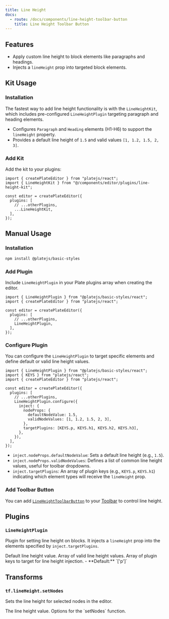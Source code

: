 ```yaml
---
title: Line Height
docs:
  - route: /docs/components/line-height-toolbar-button
    title: Line Height Toolbar Button
---
```


<ComponentPreview name="line-height-demo" />

<PackageInfo>

## Features

- Apply custom line height to block elements like paragraphs and headings.
- Injects a `lineHeight` prop into targeted block elements.

</PackageInfo>

## Kit Usage

<Steps>

### Installation

The fastest way to add line height functionality is with the `LineHeightKit`, which includes pre-configured `LineHeightPlugin` targeting paragraph and heading elements.

<ComponentSource name="line-height-kit" />

- Configures `Paragraph` and `Heading` elements (H1-H6) to support the `lineHeight` property.
- Provides a default line height of `1.5` and valid values `[1, 1.2, 1.5, 2, 3]`.

### Add Kit

Add the kit to your plugins:

```tsx
import { createPlateEditor } from "platejs/react";
import { LineHeightKit } from "@/components/editor/plugins/line-height-kit";

const editor = createPlateEditor({
  plugins: [
    // ...otherPlugins,
    ...LineHeightKit,
  ],
});
```

</Steps>

## Manual Usage

<Steps>

### Installation

```bash
npm install @platejs/basic-styles
```

### Add Plugin

Include `LineHeightPlugin` in your Plate plugins array when creating the editor.

```tsx
import { LineHeightPlugin } from "@platejs/basic-styles/react";
import { createPlateEditor } from "platejs/react";

const editor = createPlateEditor({
  plugins: [
    // ...otherPlugins,
    LineHeightPlugin,
  ],
});
```

### Configure Plugin

You can configure the `LineHeightPlugin` to target specific elements and define default or valid line height values.

```tsx
import { LineHeightPlugin } from "@platejs/basic-styles/react";
import { KEYS } from "platejs/react";
import { createPlateEditor } from "platejs/react";

const editor = createPlateEditor({
  plugins: [
    // ...otherPlugins,
    LineHeightPlugin.configure({
      inject: {
        nodeProps: {
          defaultNodeValue: 1.5,
          validNodeValues: [1, 1.2, 1.5, 2, 3],
        },
        targetPlugins: [KEYS.p, KEYS.h1, KEYS.h2, KEYS.h3],
      },
    }),
  ],
});
```

- `inject.nodeProps.defaultNodeValue`: Sets a default line height (e.g., `1.5`).
- `inject.nodeProps.validNodeValues`: Defines a list of common line height values, useful for toolbar dropdowns.
- `inject.targetPlugins`: An array of plugin keys (e.g., `KEYS.p`, `KEYS.h1`) indicating which element types will receive the `lineHeight` prop.

### Add Toolbar Button

You can add [`LineHeightToolbarButton`](/docs/components/line-height-toolbar-button) to your [Toolbar](/docs/toolbar) to control line height.

</Steps>

## Plugins

### `LineHeightPlugin`

Plugin for setting line height on blocks. It injects a `lineHeight` prop into the elements specified by `inject.targetPlugins`.

<API name="LineHeightPlugin">
  <APIOptions type="object">
    <APIItem name="inject.nodeProps.defaultNodeValue" type="number" optional>
      Default line height value.
    </APIItem>
    <APIItem name="inject.nodeProps.validNodeValues" type="number[]" optional>
      Array of valid line height values.
    </APIItem>
    <APIItem name="inject.targetPlugins" type="string[]" optional>
      Array of plugin keys to target for line height injection. - **Default:** `['p']`
    </APIItem>
  </APIOptions>
</API>

## Transforms

### `tf.lineHeight.setNodes`

Sets the line height for selected nodes in the editor.

<API name="tf.lineHeight.setNodes">
  <APIParameters>
    <APIItem name="value" type="number">
      The line height value.
    </APIItem>
    <APIItem name="options" type="SetNodesOptions" optional>
      Options for the `setNodes` function.
    </APIItem>
  </APIParameters>
</API>
